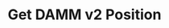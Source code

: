 ---
title: "Get DAMM v2 Position"
description: "Returns all plants from the system that the user has access to"
openapi: "../../../openapi.json GET /dammv2/position"
---